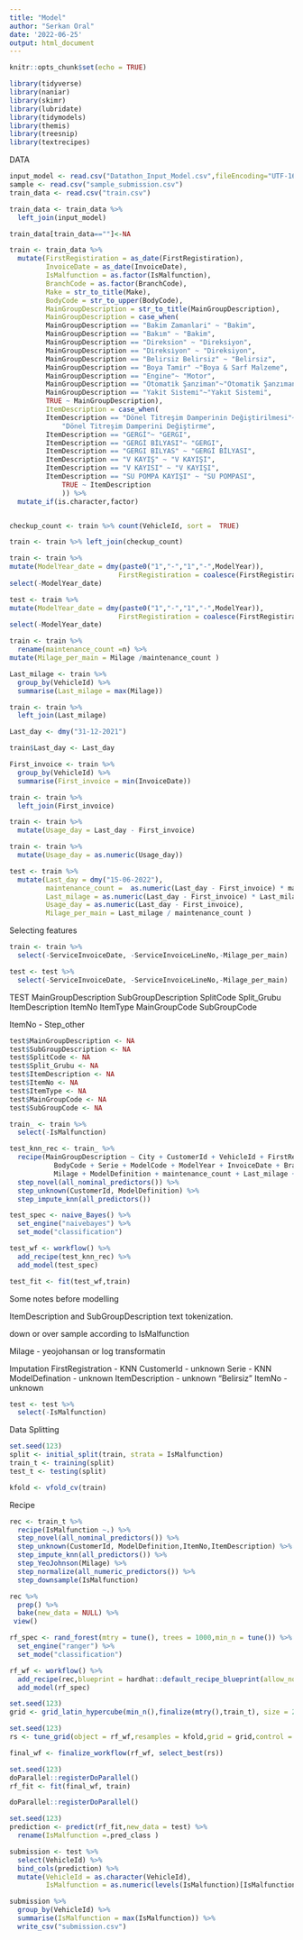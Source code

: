```yaml
---
title: "Model"
author: "Serkan Oral"
date: '2022-06-25'
output: html_document
---
```


```r
knitr::opts_chunk$set(echo = TRUE)
```

```r
library(tidyverse)
library(naniar)
library(skimr)
library(lubridate)
library(tidymodels)
library(themis)
library(treesnip)
library(textrecipes)

```

DATA
```r

input_model <- read.csv("Datathon_Input_Model.csv",fileEncoding="UTF-16LE")
sample <- read.csv("sample_submission.csv")
train_data <- read.csv("train.csv")
```


```r
train_data <- train_data %>% 
  left_join(input_model)

train_data[train_data==""]<-NA

```

```r
train <- train_data %>% 
  mutate(FirstRegistiration = as_date(FirstRegistiration),
         InvoiceDate = as_date(InvoiceDate),
         IsMalfunction = as.factor(IsMalfunction),
         BranchCode = as.factor(BranchCode),
         Make = str_to_title(Make),
         BodyCode = str_to_upper(BodyCode),
         MainGroupDescription = str_to_title(MainGroupDescription),
         MainGroupDescription = case_when(
         MainGroupDescription == "Bakim Zamanlari" ~ "Bakim",
         MainGroupDescription == "Bakım" ~ "Bakim",
         MainGroupDescription == "Direksion" ~ "Direksiyon",
         MainGroupDescription == "Di̇reksi̇yon" ~ "Direksiyon",
         MainGroupDescription == "Belirsiz Belirsiz" ~ "Belirsiz",
         MainGroupDescription == "Boya Tami̇r" ~"Boya & Sarf Malzeme",
         MainGroupDescription == "Engine"~ "Motor",
         MainGroupDescription == "Otomati̇k Şanziman"~"Otomatik Şanzıman",
         MainGroupDescription == "Yakit Si̇stemi̇"~"Yakıt Sistemi",
         TRUE ~ MainGroupDescription),
         ItemDescription = case_when(
         ItemDescription == "Dönel Titreşim Damperinin Değiştirilmesi"~
             "Dönel Titreşim Damperini Değiştirme",
         ItemDescription == "GERGİ"~ "GERGI",
         ItemDescription == "GERGİ BİLYASI"~ "GERGI",  
         ItemDescription == "GERGI BILYAS" ~ "GERGİ BİLYASI",
         ItemDescription == "V KAYIŞ" ~ "V KAYIŞI",
         ItemDescription == "V KAYISI" ~ "V KAYIŞI",
         ItemDescription == "SU POMPA KAYIŞI" ~ "SU POMPASI",
             TRUE ~ ItemDescription
             )) %>% 
  mutate_if(is.character,factor)


checkup_count <- train %>% count(VehicleId, sort =  TRUE)

train <- train %>% left_join(checkup_count)


```

```r
train <- train %>% 
mutate(ModelYear_date = dmy(paste0("1","-","1","-",ModelYear)),
                           FirstRegistiration = coalesce(FirstRegistiration,ModelYear_date)) %>%
select(-ModelYear_date)

test <- train %>% 
mutate(ModelYear_date = dmy(paste0("1","-","1","-",ModelYear)),
                           FirstRegistiration = coalesce(FirstRegistiration,ModelYear_date)) %>%
select(-ModelYear_date)


```


```r

train <- train %>%
  rename(maintenance_count =n) %>% 
mutate(Milage_per_main = Milage /maintenance_count )
```

```r

Last_milage <- train %>% 
  group_by(VehicleId) %>% 
  summarise(Last_milage = max(Milage))

train <- train %>% 
  left_join(Last_milage)

Last_day <- dmy("31-12-2021")

train$Last_day <- Last_day

```

```r

First_invoice <- train %>% 
  group_by(VehicleId) %>% 
  summarise(First_invoice = min(InvoiceDate))

train <- train %>% 
  left_join(First_invoice)

train <- train %>% 
  mutate(Usage_day = Last_day - First_invoice)

```


```r
train <- train %>% 
  mutate(Usage_day = as.numeric(Usage_day))

```


```r
test <- train %>% 
  mutate(Last_day = dmy("15-06-2022"),
         maintenance_count =  as.numeric(Last_day - First_invoice) * maintenance_count/Usage_day,
         Last_milage = as.numeric(Last_day - First_invoice) * Last_milage/Usage_day,
         Usage_day = as.numeric(Last_day - First_invoice),
         Milage_per_main = Last_milage / maintenance_count )
```

Selecting features


```r

train <- train %>% 
  select(-ServiceInvoiceDate, -ServiceInvoiceLineNo,-Milage_per_main)

test <- test %>% 
  select(-ServiceInvoiceDate, -ServiceInvoiceLineNo,-Milage_per_main)

```

TEST
MainGroupDescription
SubGroupDescription
SplitCode
Split_Grubu
ItemDescription
ItemNo
ItemType
MainGroupCode
SubGroupCode

ItemNo - Step_other

```r
test$MainGroupDescription <- NA
test$SubGroupDescription <- NA
test$SplitCode <- NA
test$Split_Grubu <- NA
test$ItemDescription <- NA
test$ItemNo <- NA
test$ItemType <- NA
test$MainGroupCode <- NA
test$SubGroupCode <- NA
```

```r
train_ <- train %>% 
  select(-IsMalfunction) 

test_knn_rec <- train_ %>% 
  recipe(MainGroupDescription ~ City + CustomerId + VehicleId + FirstRegistiration + Make +
           BodyCode + Serie + ModelCode + ModelYear + InvoiceDate + BranchCode +
           Milage + ModelDefinition + maintenance_count + Last_milage + Last_day +                     First_invoice + Usage_day) %>% 
  step_novel(all_nominal_predictors()) %>% 
  step_unknown(CustomerId, ModelDefinition) %>% 
  step_impute_knn(all_predictors()) 

```

```r

test_spec <- naive_Bayes() %>% 
  set_engine("naivebayes") %>% 
  set_mode("classification")

test_wf <- workflow() %>% 
  add_recipe(test_knn_rec) %>% 
  add_model(test_spec)

test_fit <- fit(test_wf,train)

```


Some notes before modelling

ItemDescription and SubGroupDescription text tokenization.

down or over sample according to IsMalfunction

Milage - yeojohansan or log transformatin

Imputation
FirstRegistration - KNN
CustomerId - unknown
Serie - KNN
ModelDefination - unknown
ItemDescription - unknown "Belirsiz"
ItemNo - unknown

```r
test <- test %>% 
  select(-IsMalfunction)
```


Data Splitting
```r

set.seed(123)
split <- initial_split(train, strata = IsMalfunction)
train_t <- training(split)
test_t <- testing(split)

kfold <- vfold_cv(train)

```


Recipe
```r

rec <- train_t %>% 
  recipe(IsMalfunction ~.) %>% 
  step_novel(all_nominal_predictors()) %>% 
  step_unknown(CustomerId, ModelDefinition,ItemNo,ItemDescription) %>% 
  step_impute_knn(all_predictors()) %>% 
  step_YeoJohnson(Milage) %>% 
  step_normalize(all_numeric_predictors()) %>% 
  step_downsample(IsMalfunction)

```

```r

rec %>% 
  prep() %>% 
  bake(new_data = NULL) %>% 
 view()
```

```r

rf_spec <- rand_forest(mtry = tune(), trees = 1000,min_n = tune()) %>% 
  set_engine("ranger") %>% 
  set_mode("classification")

```

```r
rf_wf <- workflow() %>% 
  add_recipe(rec,blueprint = hardhat::default_recipe_blueprint(allow_novel_levels = TRUE)) %>% 
  add_model(rf_spec)
```

```r
set.seed(123)
grid <- grid_latin_hypercube(min_n(),finalize(mtry(),train_t), size = 25)
```

```r
set.seed(123)
rs <- tune_grid(object = rf_wf,resamples = kfold,grid = grid,control = control_grid(save_pred = TRUE), metrics = metric_set(f_meas))
```

```r

final_wf <- finalize_workflow(rf_wf, select_best(rs))
```


```r

set.seed(123)
doParallel::registerDoParallel()
rf_fit <- fit(final_wf, train)
```


```r

doParallel::registerDoParallel()

set.seed(123)
prediction <- predict(rf_fit,new_data = test) %>% 
  rename(IsMalfunction =.pred_class )

submission <- test %>% 
  select(VehicleId) %>% 
  bind_cols(prediction) %>% 
  mutate(VehicleId = as.character(VehicleId),
         IsMalfunction = as.numeric(levels(IsMalfunction)[IsMalfunction]))

submission %>% 
  group_by(VehicleId) %>% 
  summarise(IsMalfunction = max(IsMalfunction)) %>% 
  write_csv("submission.csv")  

```









